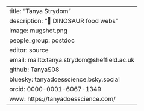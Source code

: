 ---
title: "Tanya Strydom"
description: "🦖 DINOSAUR food webs"
image: mugshot.png
people_group: postdoc
editor: source
email: mailto:tanya.strydom@sheffield.ac.uk
github: TanyaS08
bluesky: tanyadoesscience.bsky.social
orcid: 0000-0001-6067-1349
www: https://tanyadoesscience.com/
---